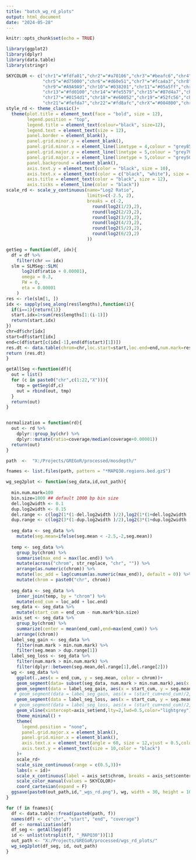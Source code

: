 ---
title: "batch_wg_rd_plots"
output: html_document
date: "2024-05-28"
---

```{r setup, include=FALSE}
knitr::opts_chunk$set(echo = TRUE)
```

```{r}
library(ggplot2)
library(dplyr)
library(data.table)
library(stringr)
```

```{r}

SKYCOLOR <- c("chr1"="#fdfa01","chr2"="#a70106","chr3"="#beafc6","chr4"="#06fafb",
              "chr5"="#d75000","chr6"="#d60e51","chr7"="#fca4a3","chr8"="#fa6104",
              "chr9"="#A9A9A9","chr10"="#038201","chr11"="#05a5ff","chr12"="#fd01fe",
              "chr13"="#fd0100","chr14"="#fe5579","chr15"="#87d4a7","chr16"="#fa9308",
              "chr17"="#0154d1","chr18"="#e60052","chr19"="#52fc56","chr20"="#0325ff",
              "chr21"="#fefda7","chr22"="#fd8afc","chrX"="#004800","chrY"="#01b600")
style_rd <- theme_classic()+
  theme(plot.title = element_text(face = "bold", size = 12),
        legend.position = "top",
        legend.title = element_text(colour="black", size=12),
        legend.text = element_text(size = 12),
        panel.border = element_blank(),
        panel.grid.minor.y = element_blank(),
        panel.grid.minor.x = element_line(linetype = 4,colour = "grey85"),
        panel.grid.major.y = element_line(linetype = 5,colour = "grey70"),
        panel.grid.major.x = element_line(linetype = 5,colour = "grey50"),
        panel.background = element_blank(),
        axis.text.y = element_text(color = "black", size = 10),
        axis.text.x = element_text(color = c("black", "white"), size = 10),
        axis.title = element_text(color = "black", size = 12),
        axis.ticks = element_line(color = "black"))
scale_rd <- scale_y_continuous(name="Log2 Ratio",
                               limits=c(-2.5, 2),
                               breaks = c(-2,
                                 round(log2(1/2),2),
                                 round(log2(2/2),2),
                                 round(log2(3/2),2),
                                 round(log2(4/2),2),
                                 round(log2(5/2),2),
                                 round(log2(6/2),2)
                               ))
```

```{r}
getSeg = function(df, idx){
  df = df %>% 
    filter(chr == idx)
  slm = SLMSeg::SLM(
      log2(df$ratio + 0.00001),
      omega = 0.3,
      FW = 0,
      eta = 0.00001
    )
res <- rle(slm[1, ])
idx <- sapply(seq_along(res$lengths),function(i){
  if(i==1){return(1)}
  start.idx=1+sum(res$lengths[1:(i-1)])
  return(start.idx)
})
chr=df$chr[idx]
start=df$start[idx]
end=c(df$start[c(idx[-1],end(df$start)[1])])
res.dt <- data.table(chrom=chr,loc.start=start,loc.end=end,num.mark=res$lengths,seg.mean=res$values)
return (res.dt)  
}

getAllSeg <-function(df){
  out = list()
  for (c in paste0("chr",c(1:22,"X"))){
    tmp = getSeg(df,c)
    out = rbind(out, tmp)  
  }
  return(out)
}


normalization = function(rd){
  out <- rd %>%
    dplyr::group_by(chr) %>%
    dplyr::mutate(ratio=coverage/median(coverage+0.00001))
  return(out)
}
```

```{r}
path  <-  "X:/Projects/GREGoR/processed/mosdepth/"

fnames <- list.files(path, pattern = "*MAPQ30.regions.bed.gz$")
```

```{r}


wg_seg2plot <- function(seg_data,id,out_path){
  
  min.num.mark=100
  bin.size=1000 ## default 1000 bp bin size
  del.log2width <- 0.1
  dup.log2width <- 0.15
  del.range <- c(log2(1*(1-del.log2width )/2),log2(1*(1+del.log2width )/2))
  dup.range <- c(log2(3*(1-dup.log2width )/2),log2(3*(1+dup.log2width )/2))
  
  seg_data <- seg_data %>% 
    mutate(seg.mean=ifelse(seg.mean < -2.5,-2,seg.mean))
  
  temp <- seg_data %>% 
    group_by(chrom) %>% 
    summarise(max_end = max(loc.end)) %>% 
    mutate(across("chrom", str_replace, "chr", "")) %>% 
    arrange(as.numeric(chrom)) %>% 
    mutate(loc_add = lag(cumsum(as.numeric(max_end)), default = 0)) %>% 
    mutate(chrom = paste0("chr", chrom))
  
  seg_data <- seg_data %>% 
    inner_join(temp, by = "chrom") %>% 
    mutate(end_cum = loc_add + loc.end) 
  seg_data <- seg_data %>% 
    mutate(start_cum = end_cum - num.mark*bin.size)
  axis_set <- seg_data %>% 
    group_by(chrom) %>% 
    summarize(center = mean(end_cum),end=max(end_cum)) %>% 
    arrange((chrom))
  label_seg_gain <- seg_data %>% 
    filter(num.mark > min.num.mark) %>% 
    filter(seg.mean > dup.range[1])
  label_seg_loss <- seg_data %>% 
    filter(num.mark > min.num.mark) %>% 
    filter(dplyr::between(seg.mean,del.range[1],del.range[2]))
  wg <- seg_data %>% 
    ggplot(.,aes(x = end_cum, y = seg.mean, color = chrom))+
    geom_segment(data= subset(seg_data, num.mark > min.num.mark),aes(x = start_cum, y = seg.mean, xend = end_cum, yend = seg.mean), linewidth = 1.25)+
    geom_segment(data = label_seg_gain, aes(x = start_cum, y = seg.mean, xend = end_cum, yend = seg.mean),linewidth = 2,color = "red")+
   # geom_segment(data = label_seg_gain, aes(x = (start_cum+end_cum)/2, y = 1.6, xend = (start_cum+end_cum)/2, yend = 1.6+0.1),linewidth = 1,color = "purple")+
    geom_segment(data = label_seg_loss, aes(x = start_cum, y = seg.mean, xend = end_cum, yend = seg.mean),linewidth = 2,color = "green")+
   # geom_segment(data = label_seg_loss, aes(x = (start_cum+end_cum)/2, y = -2, xend = (start_cum+end_cum)/2, yend = -2+0.1),linewidth = 1,color = "orange")+
    geom_vline(xintercept=axis_set$end,lty=2,lwd=0.5,color="lightgrey")+
    theme_minimal() +
    theme( 
      legend.position = "none",
      panel.grid.major.x = element_blank(),
      panel.grid.minor.x = element_blank(),
      axis.text.x = element_text(angle = 60, size = 12,vjust = 0.5,color = "black"),
      axis.text.y = element_text(size = 10,color = "black")
    )+
    scale_rd+
    scale_size_continuous(range = c(0.5,3))+
    labs(x = id)+
    scale_x_continuous(label = axis_set$chrom, breaks = axis_set$center)+
    scale_color_manual(values = SKYCOLOR)+
    coord_cartesian(expand = F)
  ggsave(paste0(out_path,id,"_wgs_rd.png"), wg, width = 30, height = 10, dpi= 100, bg="white")
}

```

```{r}
for (f in fnames){
  df <- data.table::fread(paste0(path, f))
  names(df) <- c("chr", "start", "end", "coverage")
  df <- normalization(df)
  df_seg <- getAllSeg(df)
  id <- unlist(strsplit(f, "_MAPQ30"))[1]
  out_path <- "X:/Projects/GREGoR/processed/wgs_rd_plots/"
  wg_seg2plot(df_seg, id, out_path)
}
```

